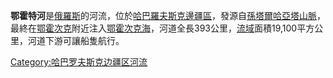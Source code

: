 '''鄂霍特河'''是[[俄羅斯|俄羅斯]]的河流，位於[[哈巴羅夫斯克邊疆區|哈巴羅夫斯克邊疆區]]，發源自[[孫塔爾哈亞塔山脈|孫塔爾哈亞塔山脈]]，最終在[[鄂霍次克|鄂霍次克]]附近注入[[鄂霍次克海|鄂霍次克海]]，河道全長393公里，[[流域|流域]]面積19,100平方公里，河道下游可讓船隻航行。

{{Russia-geo-stub}}

[[Category:哈巴罗夫斯克边疆区河流|Category:哈巴罗夫斯克边疆区河流]]